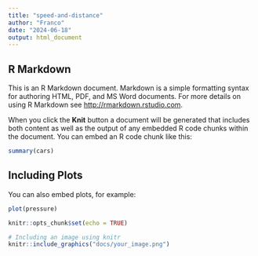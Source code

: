 ```yaml
---
title: "speed-and-distance"
author: "Franco"
date: "2024-06-18"
output: html_document
---
```





## R Markdown

This is an R Markdown document. Markdown is a simple formatting syntax for authoring HTML, PDF, and MS Word documents. For more details on using R Markdown see <http://rmarkdown.rstudio.com>.

When you click the **Knit** button a document will be generated that includes both content as well as the output of any embedded R code chunks within the document. You can embed an R code chunk like this:

```r
summary(cars)
```

## Including Plots

You can also embed plots, for example:

```r
plot(pressure)
```



```r
knitr::opts_chunk$set(echo = TRUE)
```

```r
# Including an image using knitr
knitr::include_graphics("docs/your_image.png")
``` 
